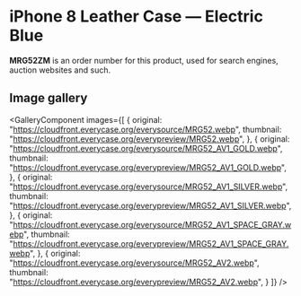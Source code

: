 
# iPhone 8 Leather Case — Electric Blue

<Callout type='info' emoji='👉🏻'>**MRG52ZM** is an order number for this product, used for search engines, auction websites and such.</Callout>

## Image gallery

<GalleryComponent
    images={[
      {
        original: "https://cloudfront.everycase.org/everysource/MRG52.webp",
        thumbnail: "https://cloudfront.everycase.org/everypreview/MRG52.webp",
      },
      {
        original: "https://cloudfront.everycase.org/everysource/MRG52_AV1_GOLD.webp",
        thumbnail: "https://cloudfront.everycase.org/everypreview/MRG52_AV1_GOLD.webp",
      },
      {
        original: "https://cloudfront.everycase.org/everysource/MRG52_AV1_SILVER.webp",
        thumbnail: "https://cloudfront.everycase.org/everypreview/MRG52_AV1_SILVER.webp",
      },
      {
        original: "https://cloudfront.everycase.org/everysource/MRG52_AV1_SPACE_GRAY.webp",
        thumbnail: "https://cloudfront.everycase.org/everypreview/MRG52_AV1_SPACE_GRAY.webp",
      },
      {
        original: "https://cloudfront.everycase.org/everysource/MRG52_AV2.webp",
        thumbnail: "https://cloudfront.everycase.org/everypreview/MRG52_AV2.webp",
      }
    ]}
  />
